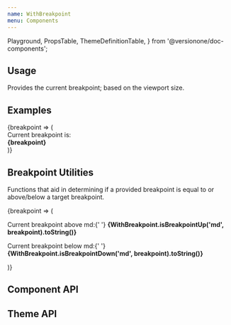 ```yaml
---
name: WithBreakpoint
menu: Components
---
```


  Playground,
  PropsTable,
  ThemeDefinitionTable,
} from '@versionone/doc-components';

## Usage

Provides the current breakpoint; based on the viewport size.

## Examples

<Playground data-test="withbreakpoint">
  <WithBreakpoint>
    {breakpoint => (
      <div>
        Current breakpoint is:
        <div>
          <strong>{breakpoint}</strong>
        </div>
      </div>
    )}
  </WithBreakpoint>
</Playground>

## Breakpoint Utilities

Functions that aid in determining if a provided breakpoint is equal to or above/below a target breakpoint.

<Playground data-test="utilities">
  <WithBreakpoint>
    {breakpoint => (
      <div>
        <p>
          Current breakpoint above md:{' '}
          <strong>
            {WithBreakpoint.isBreakpointUp('md', breakpoint).toString()}
          </strong>
        </p>
        <p>
          Current breakpoint below md:{' '}
          <strong>
            {WithBreakpoint.isBreakpointDown('md', breakpoint).toString()}
          </strong>
        </p>
      </div>
    )}
  </WithBreakpoint>
</Playground>

## Component API

<PropsTable of={WithBreakpoint} />

## Theme API

<ThemeDefinitionTable of={WithBreakpoint} />

